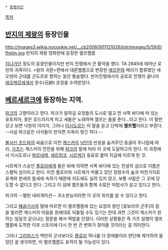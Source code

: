  * [[동명이인]]

[[목차]]

== [[반지의 제왕]]의 등장인물 ==
http://images3.wikia.nocookie.net/__cb20060911121026/lotr/images/5/59/Elfhelm.jpg
반지의 제왕 영화판에 등장한 엘프헬름

[[지나가던]] 정도의 등장인물이지만 반지 전쟁에서 큰 활약을 했다. TA 2845에 태어난 로한의 귀족이다. <왕의 귀환>편에서 데른헬름으로 변장한 [[에오윈]]와 메리가 합류했던 세오덴의 군대를 곤도르로 향하는 동안 통솔했다. 반지전쟁에서의 공로로 전쟁이 끝나자 [[에오메르]]에게서 원수(元帥) 호칭을 수여받았다. 

== [[베르세르크]]에 등장하는 지역. ==
[[파크]]의 고향이라고 한다. 파크가 말하길 요정들의 도시로 멀고 먼 서쪽 바다에 떠 있는 유토피아, 꽃은 흐드러지게 피고 새들은 노래하며 엘프는 춤을 춘다...라고 한다. 이 말만 갖고 보면 낙원의 이미지. 그러나 [[이시도르]]는 이 말을 듣고 단박에 '''엘프헬'''이라고 부른다. --사실 파크같은 녀석들이 판치면 지옥이 맞긴 하다.--

[[불사신 조드]]와의 싸움으로 이전 [[캐스커]]의 [[낙인]]의 반응을 숨겨주던 동굴이 무너짐에 따라, [[가츠]]는 캐스커의 안전을 위해 [[파크]]의 말에 따라 이 곳에 도달하고자 한다. 이 과정에서 이시도르나 [[파르네제]], [[세르피코]], [[시르케]]가 동료로 붙어 지금에 이르게 된 것.

시르케가 스승인 [[플로라]]에게 들은 바에 의하면 서쪽 바다에 있는 전설의 섬으로 이름은 스켈릭 섬이라고 한다. 이전 플로라와 시르케가 머물고 있던 정령수의 숲과 마찬가지로 유계와 현세의 틈새에 속하기 때문에 지도에도 실려 있지 않고, 보통 사람은 그 곳에 당도할 수 없다고 한다. 그리고 이 섬에 엘프들과 함께 수많은 마법사가 살고 있다고 한다.

파크의 --엘핀 네비게이션-- 귀소본능이라면 이 곳의 위치를 알 수 있다고 한다.

그리고 [[해골기사]]의 말에 따르면 이 엘프헬름에 있는 요정의 왕인 [꽃보라의 군주]의 힘을 빌리면 캐스커의 마음을 원래대로 되돌릴 수도 있기는 한데 과연 그것이 캐스커가 원하는 일일것 같으냐는 질문을 해서 떡밥을 던졌다. 이러한 상황들은 즉 가츠 일행이 엘프헬름에 도착한 이후 스토리에 다시 한 번 큰 변화가 찾아올 것이라는 걸 의미한다.

그러나 [[그리피스]]가 백만의 군사보다도 [[플로라]] 하나를 더 장애물이라 판단해 제거하려 들었던 걸 생각하면, 이 엘프헬름도 표적이 될 가능성이 있다.
